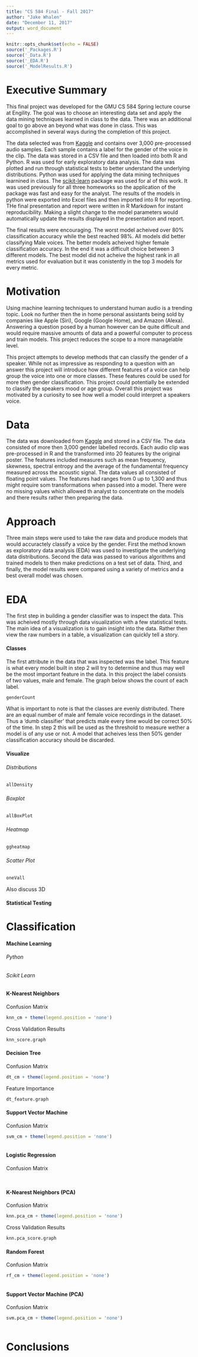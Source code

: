 ```yaml
---
title: "CS 584 Final - Fall 2017"
author: "Jake Whalen"
date: "December 11, 2017"
output: word_document
---
```


```r
knitr::opts_chunk$set(echo = FALSE)
source('_Packages.R')
source('_Data.R')
source('_EDA.R')
source('_ModelResults.R')
```

# Executive Summary
This final project was developed for the GMU CS 584 Spring lecture course at Engility. The goal was to choose an interesting data set and apply the data mining techniques learned in class to the data. There was an additional goal to go above an beyond what was done in class. This was accomplished in several ways during the completion of this project. 

The data selected was from [Kaggle](https://www.kaggle.com/primaryobjects/voicegender) and contains over 3,000 pre-processed audio samples. Each sample contains a label for the gender of the voice in the clip. The data was stored in a CSV file and then loaded into both R and Python. R was used for early exploratory data analysis. The data was plotted and run through statistical tests to better understand the underlying distributions. Python was used for applying the data mining techniques learnined in class. The [scikit-learn](http://scikit-learn.org/stable/) package was used for al of this work. It was used previously for all three homeworks so the application of the package was fast and easy for the analyst. The results of the models in python were exported into Excel files and then imported into R for reporting. THe final presentation and report were written in R Markdown for instant reproducibility. Making a slight change to the model parameters would automatically update the results displayed in the presentation and report. 

The final results were encouraging. The worst model acheived over 80% classification accuracy while the best reached 98%. All models did better classifying Male voices. The better models acheived higher female classification accuracy. In the end it was a difficult choice between 3 different models. The best model did not acheive the highest rank in all metrics used for evaluation but it was conistently in the top 3 models for every metric.  

# Motivation
Using machine learning techniques to understand human audio is a trending topic. Look no further then the in home personal assistants being sold by companies like Apple (Siri), Google (Google Home), and Amazon (Alexa). Answering a question posed by a human however can be quite difficult and would require massive amounts of data and a powerful computer to process and train models. This project reduces the scope to a more managelable level. 

This project attempts to develop methods that can classify the gender of a speaker. While not as impressive as responding to a question with an answer this project will introduce how different features of a voice can help group the voice into one or more classes. These features could be used for more then gender classification. This project could potentially be extended to classify the speakers mood or age group. Overall this project was motivated by a curiosity to see how well a model could interpret a speakers voice. 

# Data
The data was downloaded from [Kaggle](https://www.kaggle.com/primaryobjects/voicegender) and stored in a CSV file. 
The data consisted of more then 3,000 gender labelled records. 
Each audio clip was pre-processed in R and the transformed into 20 features by the original poster. 
The features included measures such as mean frequency, skewness, spectral entropy and the average of the fundamental frequency measured across the acoustic signal.
The data values all consisted of floating point values.
The features had ranges from 0 up to 1,300 and thus might require som transformations when passed into a model.
There were no missing values which allowed th analyst to concentrate on the models and there results rather then preparing the data. 

# Approach

Three main steps were used to take the raw data and produce models that would accuractely classify a voice by the gender. 
First the method known as exploratory data analysis (EDA) was used to investigate the underlying data distributions. 
Second the data was passed to various algorithms and trained models to then make predictions on a test set of data. 
Third, and finally, the model results were compared using a variety of metrics and a best overall model was chosen.

# EDA

The first step in building a gender classifier was to inspect the data. 
This was acheived mostly through data visualization with a few statistical tests.
The main idea of a visualization is to gain insight into the data. 
Rather then view the raw numbers in a table, a visualization can quickly tell a story.

#### Classes
The first attribute in the data that was inspected was the label. 
This feature is what every model built in step 2 will try to determine and thus may well be the most important feature in the data.
In this project the label consists of two values, male and female.
The graph below shows the count of each label.

```r
genderCount
```

What is important to note is that the classes are evenly distributed. 
There are an equal number of male anf female voice recordings in the dataset.
Thus a 'dumb classifier' that predicts male every time would be correct 50% of the time.
In step 2 this will be used as the threshold to measure wether a model is of any use or not.
A model that acheives less then 50% gender classification accuracy should be discarded. 

#### Visualize

###### Distributions

```r
allDensity
```

###### Boxplot

```r
allBoxPlot
```

###### Heatmap

```r
ggheatmap
```

###### Scatter Plot

```r
oneVall
```

Also discuss 3D

#### Statistical Testing


# Classification

#### Machine Learning

###### Python

###### Scikit Learn

#### K-Nearest Neighbors

Confusion Matrix
```r
knn_cm + theme(legend.position = 'none')
```

Cross Validation Results
```r
knn_score.graph
```


#### Decision Tree

Confusion Matrix
```r
dt_cm + theme(legend.position = 'none')
```

Feature Importance
```r
dt_feature.graph
```

#### Support Vector Machine

Confusion Matrix
```r
svm_cm + theme(legend.position = 'none')
```


```r

```

#### Logistic Regression

Confusion Matrix
```r

```


```r

```

#### K-Nearest Neighbors (PCA)

Confusion Matrix
```r
knn.pca_cm + theme(legend.position = 'none')
```

Cross Validation Results
```r
knn.pca_score.graph
```

#### Random Forest

Confusion Matrix
```r
rf_cm + theme(legend.position = 'none')
```


```r

```

#### Support Vector Machine (PCA)

Confusion Matrix
```r
svm.pca_cm + theme(legend.position = 'none')
```


```r

```


# Conclusions



